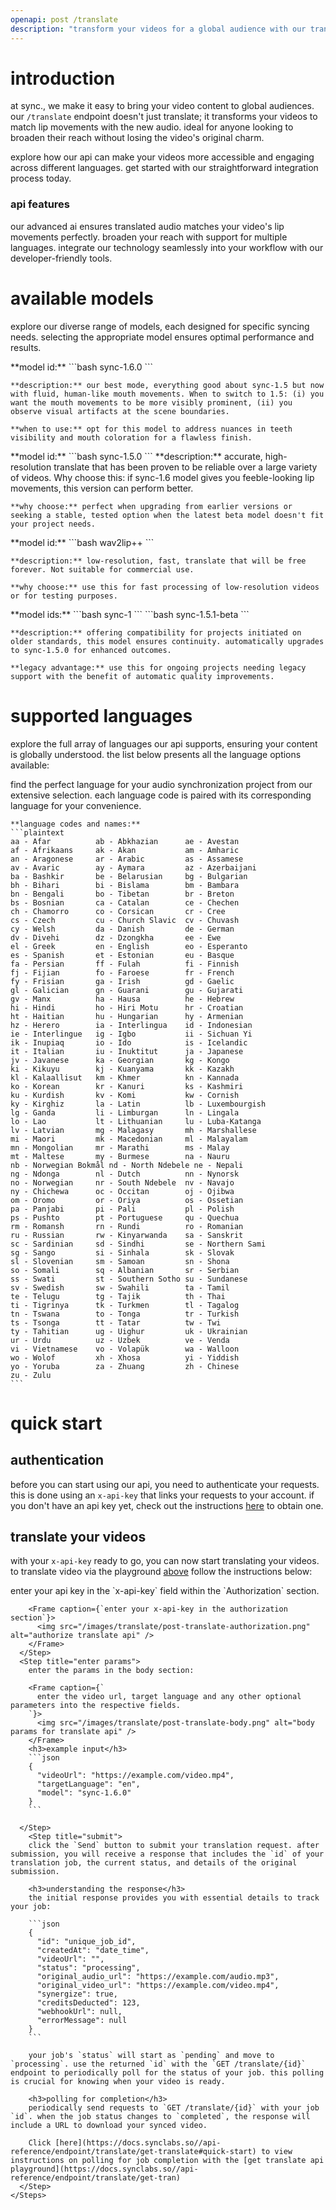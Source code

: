 ```yaml
---
openapi: post /translate
description: "transform your videos for a global audience with our translation and lip-sync technology. seamlessly integrate translated audio that matches the video's lip movements, making your content accessible and engaging for viewers worldwide."
---
```


# introduction
at sync., we make it easy to bring your video content to global audiences. our `/translate` endpoint doesn't just translate; it transforms your videos to match lip movements with the new audio. ideal for anyone looking to broaden their reach without losing the video's original charm.

explore how our api can make your videos more accessible and engaging across different languages. get started with our straightforward integration process today.

### api features

<Card title="authentic synchronization" icon="language" iconType="duotone">
  our advanced ai ensures translated audio matches your video's lip movements perfectly.
</Card>
<Card title="wide language support" icon="globe" iconType="duotone">
  broaden your reach with support for multiple languages.
</Card>
<Card title="easy integration" icon="puzzle-piece" iconType="duotone">
  integrate our technology seamlessly into your workflow with our developer-friendly tools.
</Card>

# available models

explore our diverse range of models, each designed for specific syncing needs. selecting the appropriate model ensures optimal performance and results.

<AccordionGroup>
  <Accordion icon="star" title="sync-1.6.0 (top-tier sync)">
    **model id:** 
    ```bash 
    sync-1.6.0
    ```

    **description:** our best mode, everything good about sync-1.5 but now with fluid, human-like mouth movements. When to switch to 1.5: (i) you want the mouth movements to be more visibly prominent, (ii) you observe visual artifacts at the scene boundaries.

    **when to use:** opt for this model to address nuances in teeth visibility and mouth coloration for a flawless finish.
  </Accordion>

  <Accordion icon="circle-check" title="sync-1.5.0 (stable and tested)">
    **model id:** 
    ```bash 
    sync-1.5.0
    ```
    **description:** accurate, high-resolution translate that has been proven to be reliable over a large variety of videos. Why choose this: if sync-1.6 model gives you feeble-looking lip movements, this version can perform better.

    **why choose:** perfect when upgrading from earlier versions or seeking a stable, tested option when the latest beta model doesn't fit your project needs.
  </Accordion>

  <Accordion icon="bolt" title="wav2lip++ (fast and free to use)">
    **model id:** 
    ```bash
    wav2lip++
    ```

    **description:** low-resolution, fast, translate that will be free forever. Not suitable for commercial use.

    **why choose:** use this for fast processing of low-resolution videos or for testing purposes.
  </Accordion>

  <Accordion icon="box-archive" title="sync-1, sync-1.5.1-beta (legacy support)">
    **model ids:** 
    ```bash
    sync-1
    ```
     ```bash
    sync-1.5.1-beta
    ```

    **description:** offering compatibility for projects initiated on older standards, this model ensures continuity. automatically upgrades to sync-1.5.0 for enhanced outcomes.

    **legacy advantage:** use this for ongoing projects needing legacy support with the benefit of automatic quality improvements.
  </Accordion>
</AccordionGroup>

# supported languages

explore the full array of languages our api supports, ensuring your content is globally understood. the list below presents all the language options available:

<AccordionGroup>
  <Accordion icon="globe" title="full list of supported languages">
    find the perfect language for your audio synchronization project from our extensive selection. each language code is paired with its corresponding language for your convenience.

    **language codes and names:**
    ```plaintext
    aa - Afar          ab - Abkhazian      ae - Avestan
    af - Afrikaans     ak - Akan           am - Amharic
    an - Aragonese     ar - Arabic         as - Assamese
    av - Avaric        ay - Aymara         az - Azerbaijani
    ba - Bashkir       be - Belarusian     bg - Bulgarian
    bh - Bihari        bi - Bislama        bm - Bambara
    bn - Bengali       bo - Tibetan        br - Breton
    bs - Bosnian       ca - Catalan        ce - Chechen
    ch - Chamorro      co - Corsican       cr - Cree
    cs - Czech         cu - Church Slavic  cv - Chuvash
    cy - Welsh         da - Danish         de - German
    dv - Divehi        dz - Dzongkha       ee - Ewe
    el - Greek         en - English        eo - Esperanto
    es - Spanish       et - Estonian       eu - Basque
    fa - Persian       ff - Fulah          fi - Finnish
    fj - Fijian        fo - Faroese        fr - French
    fy - Frisian       ga - Irish          gd - Gaelic
    gl - Galician      gn - Guarani        gu - Gujarati
    gv - Manx          ha - Hausa          he - Hebrew
    hi - Hindi         ho - Hiri Motu      hr - Croatian
    ht - Haitian       hu - Hungarian      hy - Armenian
    hz - Herero        ia - Interlingua    id - Indonesian
    ie - Interlingue   ig - Igbo           ii - Sichuan Yi
    ik - Inupiaq       io - Ido            is - Icelandic
    it - Italian       iu - Inuktitut      ja - Japanese
    jv - Javanese      ka - Georgian       kg - Kongo
    ki - Kikuyu        kj - Kuanyama       kk - Kazakh
    kl - Kalaallisut   km - Khmer          kn - Kannada
    ko - Korean        kr - Kanuri         ks - Kashmiri
    ku - Kurdish       kv - Komi           kw - Cornish
    ky - Kirghiz       la - Latin          lb - Luxembourgish
    lg - Ganda         li - Limburgan      ln - Lingala
    lo - Lao           lt - Lithuanian     lu - Luba-Katanga
    lv - Latvian       mg - Malagasy       mh - Marshallese
    mi - Maori         mk - Macedonian     ml - Malayalam
    mn - Mongolian     mr - Marathi        ms - Malay
    mt - Maltese       my - Burmese        na - Nauru
    nb - Norwegian Bokmål nd - North Ndebele ne - Nepali
    ng - Ndonga        nl - Dutch          nn - Nynorsk
    no - Norwegian     nr - South Ndebele  nv - Navajo
    ny - Chichewa      oc - Occitan        oj - Ojibwa
    om - Oromo         or - Oriya          os - Ossetian
    pa - Panjabi       pi - Pali           pl - Polish
    ps - Pushto        pt - Portuguese     qu - Quechua
    rm - Romansh       rn - Rundi          ro - Romanian
    ru - Russian       rw - Kinyarwanda    sa - Sanskrit
    sc - Sardinian     sd - Sindhi         se - Northern Sami
    sg - Sango         si - Sinhala        sk - Slovak
    sl - Slovenian     sm - Samoan         sn - Shona
    so - Somali        sq - Albanian       sr - Serbian
    ss - Swati         st - Southern Sotho su - Sundanese
    sv - Swedish       sw - Swahili        ta - Tamil
    te - Telugu        tg - Tajik          th - Thai
    ti - Tigrinya      tk - Turkmen        tl - Tagalog
    tn - Tswana        to - Tonga          tr - Turkish
    ts - Tsonga        tt - Tatar          tw - Twi
    ty - Tahitian      ug - Uighur         uk - Ukrainian
    ur - Urdu          uz - Uzbek          ve - Venda
    vi - Vietnamese    vo - Volapük        wa - Walloon
    wo - Wolof         xh - Xhosa          yi - Yiddish
    yo - Yoruba        za - Zhuang         zh - Chinese
    zu - Zulu
    ```
  </Accordion>
</AccordionGroup>

# quick start

## authentication
before you can start using our api, you need to authenticate your requests. this is done using an `x-api-key` that links your requests to your account. if you don't have an api key yet, check out the instructions [here](https://docs.synclabs.so//api-reference/quickstart#generate-an-api-key) to obtain one.

## translate your videos

with your `x-api-key` ready to go, you can now start translating your videos. to translate video via the playground [above](/api-reference/endpoint/translate/post-translate) follow the instructions below:

<AccordionGroup>
  <Accordion icon="book" title="translate your video via the api playground">
    <Steps>
      <Step title="authorize">
        enter your api key in the `x-api-key` field within the `Authorization` section.

        <Frame caption={`enter your x-api-key in the authorization section`}>
          <img src="/images/translate/post-translate-authorization.png" alt="authorize translate api" />
        </Frame>
      </Step>
      <Step title="enter params">
        enter the params in the body section:

        <Frame caption={`
          enter the video url, target language and any other optional parameters into the respective fields.
        `}>
          <img src="/images/translate/post-translate-body.png" alt="body params for translate api" />
        </Frame>
        <h3>example input</h3>
        ```json
        {
          "videoUrl": "https://example.com/video.mp4",
          "targetLanguage": "en",
          "model": "sync-1.6.0"
        }
        ```
      
      </Step>
        <Step title="submit">
        click the `Send` button to submit your translation request. after submission, you will receive a response that includes the `id` of your translation job, the current status, and details of the original submission.

        <h3>understanding the response</h3>
        the initial response provides you with essential details to track your job:

        ```json
        {
          "id": "unique_job_id",
          "createdAt": "date_time",
          "videoUrl": "",
          "status": "processing",
          "original_audio_url": "https://example.com/audio.mp3",
          "original_video_url": "https://example.com/video.mp4",
          "synergize": true,
          "creditsDeducted": 123,
          "webhookUrl": null,
          "errorMessage": null
        }
        ```

        your job's `status` will start as `pending` and move to `processing`. use the returned `id` with the `GET /translate/{id}` endpoint to periodically poll for the status of your job. this polling is crucial for knowing when your video is ready.

        <h3>polling for completion</h3>
        periodically send requests to `GET /translate/{id}` with your job `id`. when the job status changes to `completed`, the response will include a URL to download your synced video.

        Click [here](https://docs.synclabs.so//api-reference/endpoint/translate/get-translate#quick-start) to view instructions on polling for job completion with the [get translate api playground](https://docs.synclabs.so//api-reference/endpoint/translate/get-tran)
      </Step>
    </Steps>
  </Accordion>
</AccordionGroup>


